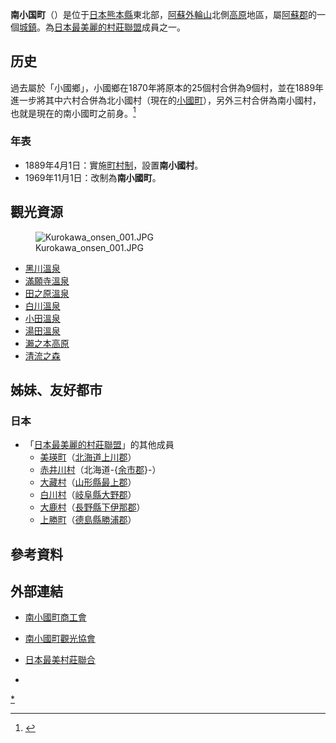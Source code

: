 {{日本町村
| 自治體名=南小國
| 町村=町
| 圖像=[[File:Street_in_Kurokawa_Onsen.jpg|240px]]
| 圖像說明=[[黑川溫泉|黑川溫泉]]街{{Infobox mapframe|frame-width=250|zoom=10}}
| 町村章=[[File:Emblem_of_Minamioguni.gif|100px]]
| 日文原名=南小国町
| 平假名=みなみおぐにまち
| 羅馬字拼音=Minamioguni-machi
| 都道府縣=熊本縣
| 支廳=
| 郡=阿蘇郡
| 編號=43423-0
| 面積=115.86
| 邊界未定=
| 人口=4,441
| 統計時間=2008年12月1日
| 自治體=[[小國町_(熊本縣)|小國町]]、[[產山村|產山村]]、[[阿蘇市|阿蘇市]]<br />'''[[大分縣|大分縣]]'''：[[日田市|日田市]]、[[竹田市|竹田市]]、[[九重町|九重町]]
| 樹=[[日本柳杉|日本柳杉]]
| 花=[[龍膽|龍膽]]
| 鳥=[[短翅樹鶯|短翅樹鶯]]|
| 其他象徵物=
| 其他象徵=
| 首長=[[河津修司|河津修司]]
| 議員數=
| 郵遞區號=869-2492
| 所在地=阿蘇郡南小国町大字赤馬場143番地
| 電話號碼=967-42-1111
| 外部連結={{url|http://www.town.minamioguni.kumamoto.jp/}}
| 經度=
| 緯度=
| 地圖=[[File:_Minamioguni__in_Kumamoto_Prefecture.png|250px]]
| 註記=人口：[http://www.pref.kumamoto.jp/statistics/jinko/jinko/geppo.htm 熊本縣官方網頁]
}}
'''南小国町'''（{{jpn|j=南小国町|hg=みなみおぐにまち|rm=Minamioguni machi|f=y}}）是位于[[日本|日本]][[熊本縣|熊本縣]]東北部，[[阿蘇外輪山|阿蘇外輪山]]北側[[高原|高原]]地區，屬[[阿蘇郡|阿蘇郡]]的一個[[城鎮|城鎮]]。為[[日本最美麗的村莊聯盟|日本最美麗的村莊聯盟]]成員之一。

==历史==
過去屬於「小國鄉」，小國鄉在1870年將原本的25個村合併為9個村，並在1889年進一步將其中六村合併為北小國村（現在的[[小國町|小國町]]），另外三村合併為南小國村，也就是現在的南小國町之前身。<ref>{{Cite web| publisher=小國町公所| url=http://www.town.oguni.kumamoto.jp/ognhtml/cyousyou.html| title=町的概要| accessdate=2009-01-10| language=ja| deadurl=yes| archiveurl=https://www.webcitation.org/67VXPCNG8?url=http://www.town.oguni.kumamoto.jp/ognhtml/cyousyou.html| archivedate=2012-05-08}}</ref>

===年表===
* 1889年4月1日：實施[[町村制|町村制]]，設置'''南小國村'''。
* 1969年11月1日：改制為'''南小國町'''。

== 觀光資源 ==
[[File:Kurokawa_onsen_001.JPG|thumb]]
*[[黑川溫泉|黑川溫泉]]
*[[滿願寺溫泉|滿願寺溫泉]]
*[[田之原溫泉|田之原溫泉]]
*[[白川溫泉_(熊本縣)|白川溫泉]]
*[[小田溫泉|小田溫泉]]
*[[湯田溫泉_(熊本縣)|湯田溫泉]]
*[[瀨之本高原|瀨之本高原]]
*[[清流之森|清流之森]]

==姊妹、友好都市==
===日本===
* 「[[日本最美麗的村莊聯盟|日本最美麗的村莊聯盟]]」的其他成員
** [[美瑛町|美瑛町]]（[[北海道|北海道]][[上川郡_(石狩國)|上川郡]]）
** [[赤井川村|赤井川村]]（北海道-{[[余市郡|余市郡]]}-）
** [[大藏村|大藏村]]（[[山形縣|山形縣]][[最上郡|最上郡]]）
** [[白川村|白川村]]（[[岐阜縣|岐阜縣]][[大野郡_(岐阜縣)|大野郡]]）
** [[大鹿村|大鹿村]]（[[長野縣|長野縣]][[下伊那郡|下伊那郡]]）
** [[上勝町|上勝町]]（[[德島縣|德島縣]][[勝浦郡|勝浦郡]]）

== 參考資料 ==
{{Reflist}}

==外部連結==
{{commonscat|Minamioguni, Kumamoto}}
* {{Ja}} [http://www.kumashoko.or.jp/minami/ 南小國町商工會] {{Wayback|url=http://www.kumashoko.or.jp/minami/ |date=20200710074643 }}
* {{Ja}} [https://web.archive.org/web/20081221211410/http://www.roten.or.jp/ 南小國町觀光協會]
* {{Ja}} [https://web.archive.org/web/20090317084951/http://www.utsukushii-mura.jp/modules/news/ 日本最美村莊聯合]
* {{osmrelation-inline|4000309}}
{{熊本縣}}{{Authority control}}

[[Category:南小國町|*]]